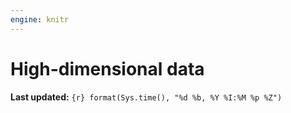 ```yaml
---
engine: knitr
---
```

# High-dimensional data {#sec-week7}
**Last updated:** `{r} format(Sys.time(), "%d %b, %Y %I:%M %p %Z")`


